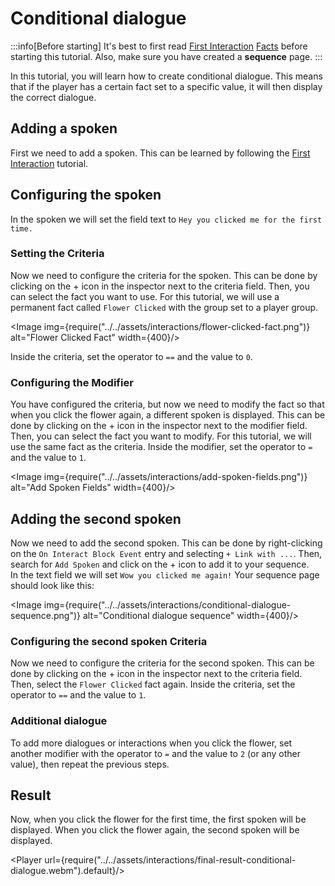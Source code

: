 
# Conditional dialogue
:::info[Before starting]
It's best to first read [First Interaction](./index.mdx) [Facts](../03-facts/index.mdx) before starting this tutorial.
Also, make sure you have created a **sequence** page.
:::

In this tutorial, you will learn how to create conditional dialogue. This means that if the player has a certain fact set to a specific value, it will then display the correct dialogue.

## Adding a spoken
First we need to add a spoken. This can be learned by following the [First Interaction](./index.mdx) tutorial.

## Configuring the spoken
In the spoken we will set the field text to `Hey you clicked me for the first time.`

### Setting the Criteria
Now we need to configure the criteria for the spoken. This can be done by clicking on the + icon in the inspector next to the criteria field. Then, you can select the fact you want to use. For this tutorial, we will use a permanent fact called `Flower Clicked` with the group set to a player group.

<Image img={require("../../assets/interactions/flower-clicked-fact.png")} alt="Flower Clicked Fact" width={400}/>

Inside the criteria, set the operator to `==` and the value to `0`.

### Configuring the Modifier
You have configured the criteria, but now we need to modify the fact so that when you click the flower again, a different spoken is displayed. This can be done by clicking on the + icon in the inspector next to the modifier field. Then, you can select the fact you want to modify. For this tutorial, we will use the same fact as the criteria. Inside the modifier, set the operator to `=` and the value to `1`.

<Image img={require("../../assets/interactions/add-spoken-fields.png")} alt="Add Spoken Fields" width={400}/>

## Adding the second spoken
Now we need to add the second spoken. This can be done by right-clicking on the `On Interact Block Event` entry and selecting `+ Link with ...`. Then, search for `Add Spoken` and click on the + icon to add it to your sequence.\
In the text field we will set `Wow you clicked me again!`
Your sequence page should look like this:

<Image img={require("../../assets/interactions/conditional-dialogue-sequence.png")} alt="Conditional dialogue sequence" width={400}/>

### Configuring the second spoken Criteria
Now we need to configure the criteria for the second spoken. This can be done by clicking on the + icon in the inspector next to the criteria field. Then, select the `Flower Clicked` fact again. Inside the criteria, set the operator to `==` and the value to `1`.

### Additional dialogue
To add more dialogues or interactions when you click the flower, set another modifier with the operator to `=` and the value to `2` (or any other value), then repeat the previous steps.

## Result
Now, when you click the flower for the first time, the first spoken will be displayed. When you click the flower again, the second spoken will be displayed.

<Player url={require("../../assets/interactions/final-result-conditional-dialogue.webm").default}/>